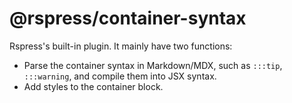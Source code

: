 # @rspress/container-syntax


<SourceCode href="https://github.com/web-infra-dev/rspress/tree/main/packages/plugin-container-syntax" />

Rspress's built-in plugin. It mainly have two functions:

- Parse the container syntax in Markdown/MDX, such as `:::tip`, `:::warning`, and compile them into JSX syntax.
- Add styles to the container block.

